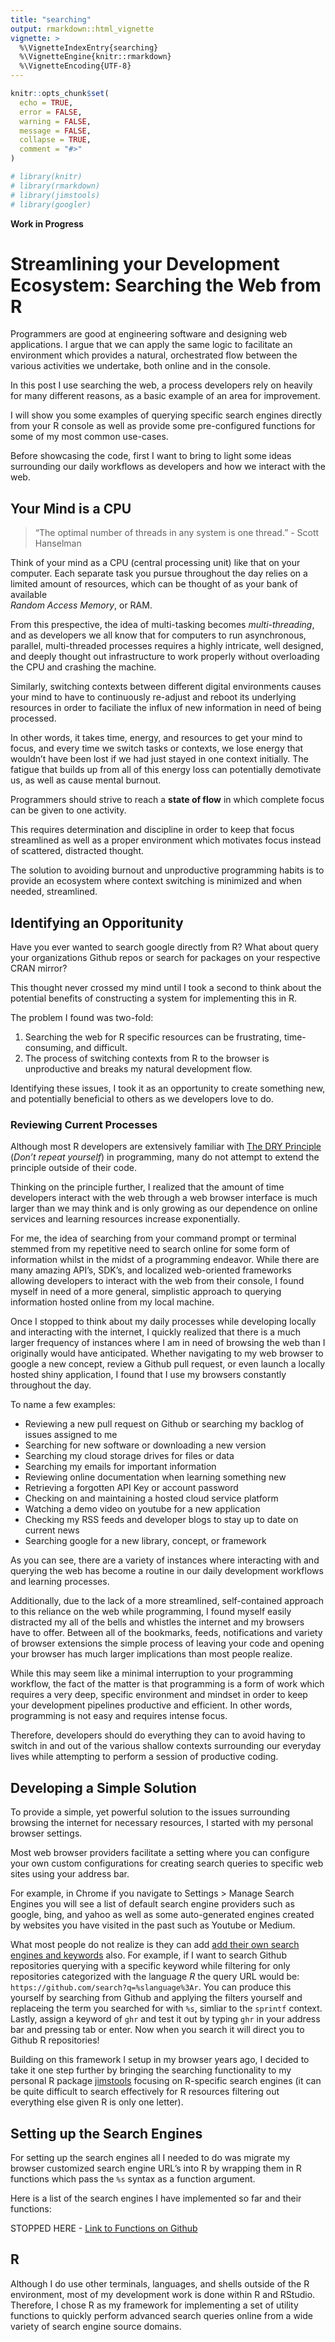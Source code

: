 ```yaml
---
title: "searching"
output: rmarkdown::html_vignette
vignette: >
  %\VignetteIndexEntry{searching}
  %\VignetteEngine{knitr::rmarkdown}
  %\VignetteEncoding{UTF-8}
---
```


```r
knitr::opts_chunk$set(
  echo = TRUE,
  error = FALSE,
  warning = FALSE,
  message = FALSE,
  collapse = TRUE,
  comment = "#>"
)

# library(knitr)
# library(rmarkdown)
# library(jimstools)
# library(googler)
```

**Work in Progress**

# Streamlining your Development Ecosystem: Searching the Web from R

Programmers are good at engineering software and designing web applications.
I argue that we can apply the same logic to facilitate an environment which provides 
a natural, orchestrated flow between the various activities we undertake, 
both online and in the console.

In this post I use searching the web, a process developers rely on heavily for
many different reasons, as a basic example of an area for improvement.

I will show you some examples of querying specific search engines 
directly from your R console as well as provide some pre-configured functions 
for some of my most common use-cases.

Before showcasing the code, first I want to bring to light some ideas 
surrounding our daily workflows as developers and how we interact with the web.
 
## Your Mind is a CPU

> “The optimal number of threads in any system is one thread.” - Scott Hanselman

Think of your mind as a CPU (central processing unit) like that on your computer. 
Each separate task you pursue throughout the day relies on a limited 
amount of resources, which can be thought of as your bank of available  
*Random Access Memory*, or RAM.

From this prespective, the idea of multi-tasking becomes *multi-threading*, 
and as developers we all know that for computers to run asynchronous,
parallel, multi-threaded processes requires a highly intricate, well
designed, and deeply thought out infrastructure to work properly 
without overloading the CPU and crashing the machine. 

Similarly, switching contexts between different digital environments
causes your mind to have to continuously re-adjust and reboot its underlying 
resources in order to faciliate the influx of new information in need of being 
processed.

In other words, it takes time, energy, and resources to get your mind to focus, 
and every time we switch tasks or contexts, we lose energy that wouldn't have 
been lost if we had just stayed in one context initially. The fatigue that builds
up from all of this energy loss can potentially demotivate us, 
as well as cause mental burnout.

Programmers should strive to reach a **state of flow** in which complete focus 
can be given to one activity.

This requires determination and discipline in order to keep that focus
streamlined as well as a proper environment which motivates focus
instead of scattered, distracted thought. 

The solution to avoiding burnout and unproductive programming 
habits is to provide an ecosystem where context switching is
minimized and when needed, streamlined.

## Identifying an Opporitunity

Have you ever wanted to search google directly from R? What about query your 
organizations Github repos or search for packages on your respective CRAN mirror?

This thought never crossed my mind until I took a second to think about the potential 
benefits of constructing a system for implementing this in R. 

The problem I found was two-fold: 

1. Searching the web for R specific resources can be frustrating, time-consuming, and difficult. 
2. The process of switching contexts from R to the browser is unproductive and breaks my natural development flow. 

Identifying these issues, I took it as an opportunity to create something new, and potentially beneficial to others 
as we developers love to do. 

### Reviewing Current Processes

Although most R developers are extensively familiar with 
[The DRY Principle](https://en.wikipedia.org/wiki/Don%27t_repeat_yourself) (*Don't repeat yourself*) 
in programming, many do not attempt to extend the principle outside of their 
code.

Thinking on the principle further, I realized that the amount of time developers 
interact with the web through a web browser interface is much larger than we
may think and is only growing as our dependence on online services and learning
resources increase exponentially.

For me, the idea of searching from your command prompt or terminal stemmed from
my repetitive need to search online for some form of information whilst in the 
midst of a programming endeavor. While there are many amazing API's, SDK's, and
localized web-oriented frameworks allowing developers to interact with the web 
from their console, I found myself in need of a more general, simplistic 
approach to querying information hosted online from my local machine.

Once I stopped to think about my daily processes while developing locally and 
interacting with the internet, I quickly realized that there is a much larger
frequency of instances where I am in need of browsing the web than I originally
would have anticipated. Whether navigating to my web browser to google a new
concept, review a Github pull request, or even launch a locally hosted shiny
application, I found that I use my browsers constantly throughout the day.

To name a few examples: 

  - Reviewing a new pull request on Github or searching my backlog of issues assigned to me
  - Searching for new software or downloading a new version
  - Searching my cloud storage drives for files or data
  - Searching my emails for important information
  - Reviewing online documentation when learning something new
  - Retrieving a forgotten API Key or account password
  - Checking on and maintaining a hosted cloud service platform
  - Watching a demo video on youtube for a new application
  - Checking my RSS feeds and developer blogs to stay up to date on current news
  - Searching google for a new library, concept, or framework
  
As you can see, there are a variety of instances where interacting with and 
querying the web has become a routine in our daily development workflows
and learning processes. 

Additionally, due to the lack of a more streamlined, self-contained
approach to this reliance on the web while programming, I found myself
easily distracted my all of the bells and whistles the internet and my 
browsers have to offer. Between all of the bookmarks, feeds, notifications 
and variety of browser extensions the simple process of leaving your 
code and opening your browser has much larger implications than most people realize. 

While this may seem like a minimal interruption to your programming workflow, 
the fact of the matter is that programming is a form of work which requires 
a very deep, specific environment and mindset in order to keep your 
development pipelines productive and efficient. In other words,
programming is not easy and requires intense focus. 

Therefore, developers should do everything they can 
to avoid having to switch in and out of the various shallow 
contexts surrounding our everyday lives while attempting 
to perform a session of productive coding.

## Developing a Simple Solution

To provide a simple, yet powerful solution to the issues surrounding browsing the 
internet for necessary resources, I started with my personal browser settings. 

Most web browser providers facilitate a setting where you can configure your own custom 
configurations for creating search queries to specific web sites using your 
address bar.

For example, in Chrome if you navigate to Settings > Manage Search Engines you will see 
a list of default search engine providers such as google, bing, and yahoo as well as 
some auto-generated engines created by websites you have visited in the past such 
as Youtube or Medium. 

What most people do not realize is they can add [add their own search engines and keywords]() also. 
For example, if I want to search Github repositories querying with a specific keyword while 
filtering for only repositories categorized with the language *R* the query URL would be: `https://github.com/search?q=%slanguage%3Ar`. You can produce this yourself by searching from Github and applying the filters yourself and replaceing the term you searched for with `%s`, simliar to the `sprintf` context. Lastly, assign a keyword of `ghr` and test it out by typing `ghr` in your address bar and pressing tab or enter. Now when you search it will direct you to Github R repositories!

Building on this framework I setup in my browser years ago, I decided to take it one step 
further by bringing the searching functionality to my personal R package [jimstools](https://github.com/jimbrig/jimstools) focusing on R-specific
search engines (it can be quite difficult to search effectively for R 
resources filtering out everything else given R is only one letter).

## Setting up the Search Engines

For setting up the search engines all I needed to do was migrate my browser 
customized search engine URL's into R by wrapping them in R functions which pass 
the `%s` syntax as a function argument. 

Here is a list of the search engines I have implemented so far and their functions: 

STOPPED HERE - [Link to Functions on Github]()

## R

Although I do use other terminals, languages, and shells outside of the R 
environment, most of my development work is done within R and RStudio. 
Therefore, I chose R as my framework for implementing a set of utility 
functions to quickly perform advanced search queries online from a wide 
variety of search engine source domains.





